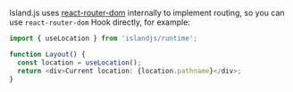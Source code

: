 Island.js uses [react-router-dom](https://reactrouter.com/) internally to implement routing, so you can use `react-router-dom` Hook directly, for example:

```ts
import { useLocation } from 'islandjs/runtime';

function Layout() {
  const location = useLocation();
  return <div>Current location: {location.pathname}</div>;
}
```
